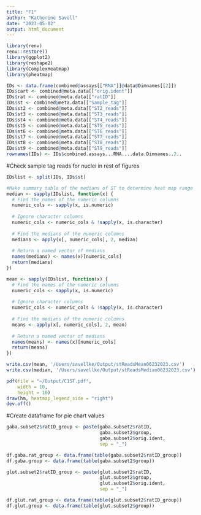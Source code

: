 ```yaml
---
title: "F1"
author: "Katherine Savell"
date: "2023-05-02"
output: html_document
---
```


```r
library(renv)
renv::restore()
library(ggplot2)
library(reshape2)
library(ComplexHeatmap)
library(pheatmap)
```

```r
IDs <- data.frame(combined@assays[["RNA"]]@data@Dimnames[[2]])
IDs$cart <- combined@meta.data[["orig.ident"]]
IDs$rat <- combined@meta.data[["ratID"]]
IDs$st <- combined@meta.data[["Sample_tag"]]
IDs$st2 <- combined@meta.data[["ST2_reads"]]
IDs$st3 <- combined@meta.data[["ST3_reads"]]
IDs$st4 <- combined@meta.data[["ST4_reads"]]
IDs$st5 <- combined@meta.data[["ST5_reads"]]
IDs$st6 <- combined@meta.data[["ST6_reads"]]
IDs$st7 <- combined@meta.data[["ST7_reads"]]
IDs$st8 <- combined@meta.data[["ST8_reads"]]
IDs$st9 <- combined@meta.data[["ST9_reads"]]
rownames(IDs) <- IDs$combined.assays...RNA....data.Dimnames..2..
```


#Check sample tag reads for nuclei in rest of figures
```r
IDslist <- split(IDs, IDs$st)

#Make summary table of the medians of ST to determine heat map range
median <- sapply(IDslist, function(x) {
  # Find the names of the numeric columns
  numeric_cols <- sapply(x, is.numeric)
  
  # Ignore character columns
  numeric_cols <- numeric_cols & !sapply(x, is.character)
  
  # Find the medians of the numeric columns
  medians <- apply(x[, numeric_cols], 2, median)
  
  # Return a named vector of medians
  names(medians) <- names(x)[numeric_cols]
  return(medians)
})

mean <- sapply(IDslist, function(x) {
  # Find the names of the numeric columns
  numeric_cols <- sapply(x, is.numeric)
  
  # Ignore character columns
  numeric_cols <- numeric_cols & !sapply(x, is.character)
  
  # Find the medians of the numeric columns
  means <- apply(x[, numeric_cols], 2, mean)
  
  # Return a named vector of medians
  names(means) <- names(x)[numeric_cols]
  return(means)
})

write.csv(mean, '/Users/savellke/Output/stReadsMean06232023.csv')
write.csv(median, '/Users/savellke/Output/stReadsMedian06232023.csv')

pdf(file = "~/Output/C1ST.pdf",
    width = 10,
    height = 10)
draw(hm, heatmap_legend_side = "right")
dev.off()
```

#Create dataframe for pie chart values
```r
gaba.subset2$ratID_group <- paste(gaba.subset2$ratID,
                                  gaba.subset2$group,
                                  gaba.subset2$orig.ident,
                                  sep = "_")

df.gaba.rat_group <- data.frame(table(gaba.subset2$ratID_group))
df.gaba.group <- data.frame(table(gaba.subset2$group))

glut.subset2$ratID_group <- paste(glut.subset2$ratID,
                                  glut.subset2$group,
                                  glut.subset2$orig.ident,
                                  sep = "_")

df.glut.rat_group <- data.frame(table(glut.subset2$ratID_group))
df.glut.group <- data.frame(table(glut.subset2$group))
```

